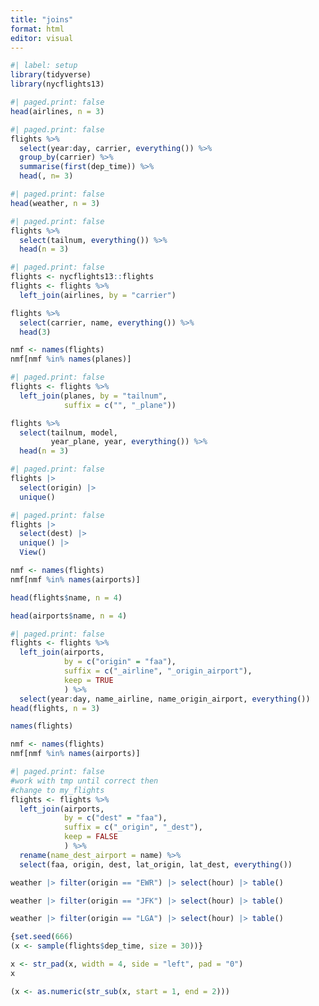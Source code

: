 ```yaml
---
title: "joins"
format: html
editor: visual
---
```


```r
#| label: setup
library(tidyverse)
library(nycflights13)
```

```r
#| paged.print: false
head(airlines, n = 3)
```

```r
#| paged.print: false
flights %>% 
  select(year:day, carrier, everything()) %>% 
  group_by(carrier) %>% 
  summarise(first(dep_time)) %>% 
  head(, n= 3)
```

```r
#| paged.print: false
head(weather, n = 3)
```

```r
#| paged.print: false
flights %>% 
  select(tailnum, everything()) %>% 
  head(n = 3)
```

```r
#| paged.print: false
flights <- nycflights13::flights 
flights <- flights %>% 
  left_join(airlines, by = "carrier")

flights %>% 
  select(carrier, name, everything()) %>% 
  head(3)
```

```r
nmf <- names(flights)
nmf[nmf %in% names(planes)]
```

```r
#| paged.print: false
flights <- flights %>% 
  left_join(planes, by = "tailnum", 
            suffix = c("", "_plane"))

flights %>% 
  select(tailnum, model, 
         year_plane, year, everything()) %>% 
  head(n = 3)
```

```r
#| paged.print: false
flights |>
  select(origin) |>
  unique()
```

```r
#| paged.print: false
flights |>
  select(dest) |>
  unique() |>
  View()
```

```r
nmf <- names(flights)
nmf[nmf %in% names(airports)]
```

```r
head(flights$name, n = 4)
```

```r
head(airports$name, n = 4)
```

```r
#| paged.print: false
flights <- flights %>% 
  left_join(airports, 
            by = c("origin" = "faa"), 
            suffix = c("_airline", "_origin_airport"), 
            keep = TRUE
            ) %>% 
  select(year:day, name_airline, name_origin_airport, everything())
head(flights, n = 3)
```

```r
names(flights)
```

```r
nmf <- names(flights)
nmf[nmf %in% names(airports)]
```

```r
#| paged.print: false
#work with tmp until correct then 
#change to my_flights
flights <- flights %>% 
  left_join(airports, 
            by = c("dest" = "faa"),
            suffix = c("_origin", "_dest"),
            keep = FALSE
            ) %>% 
  rename(name_dest_airport = name) %>% 
  select(faa, origin, dest, lat_origin, lat_dest, everything())
```

```r
weather |> filter(origin == "EWR") |> select(hour) |> table()
```

```r
weather |> filter(origin == "JFK") |> select(hour) |> table()
```

```r
weather |> filter(origin == "LGA") |> select(hour) |> table()
```

```r
{set.seed(666)
(x <- sample(flights$dep_time, size = 30))}
```

```r
x <- str_pad(x, width = 4, side = "left", pad = "0")
x
```

```r
(x <- as.numeric(str_sub(x, start = 1, end = 2)))
```
